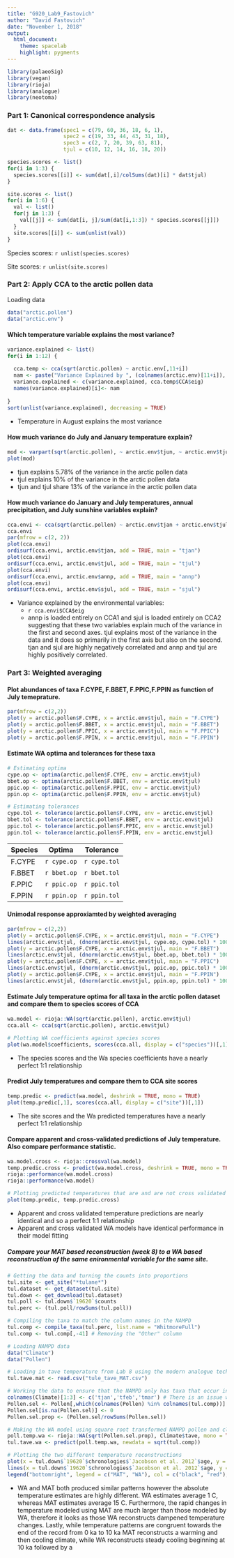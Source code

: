 ```yaml
---
title: "G920_Lab9_Fastovich"
author: "David Fastovich"
date: "November 1, 2018"
output: 
  html_document:
    theme: spacelab
    highlight: pygments
---
```


```r
library(palaeoSig)
library(vegan)
library(rioja)
library(analogue)
library(neotoma)
```

### Part 1: Canonical correspondence analysis
```r
dat <- data.frame(spec1 = c(79, 60, 36, 18, 6, 1),
                  spec2 = c(19, 33, 44, 43, 31, 18),
                  spec3 = c(2, 7, 20, 39, 63, 81),
                  tjul = c(10, 12, 14, 16, 18, 20))

species.scores <- list()
for(i in 1:3) {
  species.scores[[i]] <- sum(dat[,i]/colSums(dat)[i] * dat$tjul)
}

site.scores <- list()
for(i in 1:6) {
  val <- list()
  for(j in 1:3) {
    val[[j]] <- sum(dat[i, j]/sum(dat[i,1:3]) * species.scores[[j]])
  }
  site.scores[[i]] <- sum(unlist(val))
}
```

Species scores: `r unlist(species.scores)`

Site scores: `r unlist(site.scores)`

### Part 2: Apply CCA to the arctic pollen data
Loading data
```r
data("arctic.pollen")
data("arctic.env")
```

#### Which temperature variable explains the most variance?
```r
variance.explained <- list()
for(i in 1:12) {
  
  cca.temp <- cca(sqrt(arctic.pollen) ~ arctic.env[,11+i])
  nam <- paste("Variance Explained by ", (colnames(arctic.env)[11+i]), sep = "")
  variance.explained <- c(variance.explained, cca.temp$CCA$eig)
  names(variance.explained)[i]<- nam
  
}
sort(unlist(variance.explained), decreasing = TRUE)
```

* Temperature in August explains the most variance

#### How much variance do July and January temperature explain?
```r
mod <- varpart(sqrt(arctic.pollen), ~ arctic.env$tjun, ~ arctic.env$tjul)
plot(mod)
```


* tjun explains 5.78% of the variance in the arctic pollen data
* tjul explains 10% of the variance in the arctic pollen data
* tjun and tjul share 13% of the variance in the arctic pollen data

#### How much variance do January and July temperatures, annual precipitation, and July sunshine variables explain?
```r
cca.envi <- cca(sqrt(arctic.pollen) ~ arctic.env$tjan + arctic.env$tjul + arctic.env$annp + arctic.env$sjul)
cca.envi
par(mfrow = c(2, 2))
plot(cca.envi)
ordisurf(cca.envi, arctic.env$tjan, add = TRUE, main = "tjan")
plot(cca.envi)
ordisurf(cca.envi, arctic.env$tjul, add = TRUE, main = "tjul")
plot(cca.envi)
ordisurf(cca.envi, arctic.env$annp, add = TRUE, main = "annp")
plot(cca.envi)
ordisurf(cca.envi, arctic.env$sjul, add = TRUE, main = "sjul")
```

* Variance explained by the environmental variables:
  - `r cca.envi$CCA$eig`
  - annp is loaded entirely on CCA1 and sjul is loaded entirely on CCA2 suggesting that these two variables explain much of the variance in the first and second axes. tjul explains most of the variance in the data and it does so primarily in the first axis but also on the second. tjan and sjul are highly negatively correlated and annp and tjul are highly positively correlated. 

### Part 3: Weighted averaging
#### Plot abundances of taxa F.CYPE, F.BBET, F.PPIC,F.PPIN as function of July temeprature.
```r
par(mfrow = c(2,2))
plot(y = arctic.pollen$F.CYPE, x = arctic.env$tjul, main = "F.CYPE")
plot(y = arctic.pollen$F.BBET, x = arctic.env$tjul, main = "F.BBET")
plot(y = arctic.pollen$F.PPIC, x = arctic.env$tjul, main = "F.PPIC")
plot(y = arctic.pollen$F.PPIN, x = arctic.env$tjul, main = "F.PPIN")
```

#### Estimate WA optima and tolerances for these taxa
```r
# Estimating optima
cype.op <- optima(arctic.pollen$F.CYPE, env = arctic.env$tjul)
bbet.op <- optima(arctic.pollen$F.BBET, env = arctic.env$tjul)
ppic.op <- optima(arctic.pollen$F.PPIC, env = arctic.env$tjul)
ppin.op <- optima(arctic.pollen$F.PPIN, env = arctic.env$tjul)

# Estimating tolerances
cype.tol <- tolerance(arctic.pollen$F.CYPE, env = arctic.env$tjul)
bbet.tol <- tolerance(arctic.pollen$F.BBET, env = arctic.env$tjul)
ppic.tol <- tolerance(arctic.pollen$F.PPIC, env = arctic.env$tjul)
ppin.tol <- tolerance(arctic.pollen$F.PPIN, env = arctic.env$tjul)
```

Species |    Optima   |  Tolerance
------- | ----------- | ------------
F.CYPE  | `r cype.op` | `r cype.tol`
F.BBET  | `r bbet.op` | `r bbet.tol`
F.PPIC  | `r ppic.op` | `r ppic.tol`
F.PPIN  | `r ppin.op` | `r ppin.tol`

#### Unimodal response approxiamted by weighted averaging
```r
par(mfrow = c(2,2))
plot(y = arctic.pollen$F.CYPE, x = arctic.env$tjul, main = "F.CYPE")
lines(arctic.env$tjul, (dnorm(arctic.env$tjul, cype.op, cype.tol) * 100), col = "red")
plot(y = arctic.pollen$F.CYPE, x = arctic.env$tjul, main = "F.BBET")
lines(arctic.env$tjul, (dnorm(arctic.env$tjul, bbet.op, bbet.tol) * 100), col = "red")
plot(y = arctic.pollen$F.CYPE, x = arctic.env$tjul, main = "F.PPIC")
lines(arctic.env$tjul, (dnorm(arctic.env$tjul, ppic.op, ppic.tol) * 100), col = "red")
plot(y = arctic.pollen$F.CYPE, x = arctic.env$tjul, main = "F.PPIN")
lines(arctic.env$tjul, (dnorm(arctic.env$tjul, ppin.op, ppin.tol) * 100), col = "red")
```

#### Estimate July temperature optima for all taxa in the arctic pollen dataset and compare them to species scores of CCA
```r
wa.model <- rioja::WA(sqrt(arctic.pollen), arctic.env$tjul)
cca.all <- cca(sqrt(arctic.pollen), arctic.env$tjul)

# Plotting WA coefficients against species scores
plot(wa.model$coefficients, scores(cca.all, display = c("species"))[,1])
```

* The species scores and the Wa species coefficients have a nearly perfect 1:1 relationship

#### Predict July temperatures and compare them to CCA site scores
```r
temp.predic <- predict(wa.model, deshrink = TRUE, mono = TRUE)
plot(temp.predic[,1], scores(cca.all, display = c("site"))[,1])
```

* The site scores and the Wa predicted temperatures have a nearly perfect 1:1 relationship

#### Compare apparent and cross-validated predictions of July temperature. Also compare performance statistic.
```r
wa.model.cross <- rioja::crossval(wa.model)
temp.predic.cross <- predict(wa.model.cross, deshrink = TRUE, mono = TRUE)
rioja::performance(wa.model.cross)
rioja::performance(wa.model)

# Plotting predicted temperatures that are and are not cross validated to one another
plot(temp.predic, temp.predic.cross)
```

* Apparent and cross validated temperature predictions are nearly identical and so a perfect 1:1 relationship
* Apparent and cross validated WA models have identical performance in their model fitting

##### Compare your MAT based reconstruction (week 8) to a WA based reconstruction of the same enironmental variable for the same site.
```r
# Getting the data and turning the counts into proportions
tul.site <- get_site("*tulane*")
tul.dataset <- get_dataset(tul.site)
tul.down <- get_download(tul.dataset)
tul.poll <- tul.down$`19620`$counts
tul.perc <- (tul.poll/rowSums(tul.poll))

# Compiling the taxa to match the column names in the NAMPD
tul.comp <- compile_taxa(tul.perc, list.name = "WhitmoreFull")
tul.comp <- tul.comp[,-41] # Removing the "Other" column

# Loading NAMPD data
data("Climate")
data("Pollen")

# Loading in tave temperature from Lab 8 using the modern analogue technique. Not running it again to save computing time.
tul.tave.mat <- read.csv("tule_tave_MAT.csv")

# Working the data to ensure that the NAMPD only has taxa that occur in the fossil pollen dataset. Then turning this into proportions
colnames(Climate)[1:3] <- c('tjan','tfeb','tmar') # There is an issue with the Climate dataset - the first three columns are named incorrectly
Pollen.sel <- Pollen[,which(colnames(Pollen) %in% colnames(tul.comp))] # Selecting the taxa that are present in the fossil pollen dataset
Pollen.sel[is.na(Pollen.sel)] <- 0
Pollen.sel.prop <- (Pollen.sel/rowSums(Pollen.sel))

# Making the WA model using square root transformed NAMPD pollen and climate data
poll.temp.wa <- rioja::WA(sqrt(Pollen.sel.prop), Climate$tave, mono = TRUE)
tul.tave.wa <- predict(poll.temp.wa, newdata = sqrt(tul.comp))

# Plotting the two different temperature reconstructions
plot(x = tul.down$`19620`$chronologies$`Jacobson et al. 2012`$age, y = tul.tave.mat$MAT, type = "l", ylim = c(0, 25), xlab = "Age (ka)", ylab = "Temperature")
lines(x = tul.down$`19620`$chronologies$`Jacobson et al. 2012`$age, y = tul.tave.wa$fit[,3], col = "red")
legend("bottomright", legend = c("MAT", "WA"), col = c("black", "red"), lty = c(1, 1))
```

* WA and MAT both produced similar patterns however the absolute temperature estimates are highly different. WA estimates average 1 C, whereas MAT estimates average 15 C. Furthermore, the rapid changes in temperature modeled using MAT are much larger than those modeled by WA, therefore it looks as those WA reconstructs dampened temperature changes. Lastly, while temperature patterns are congruent towards the end of the record from 0 ka to 10 ka MAT reconstructs a warming and then cooling climate, while WA reconstructs steady cooling beginning at 10 ka followed by a 